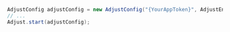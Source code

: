 ```c#
AdjustConfig adjustConfig = new AdjustConfig("{YourAppToken}", AdjustEnvironment.Sandbox);
// ...
Adjust.start(adjustConfig);
```
